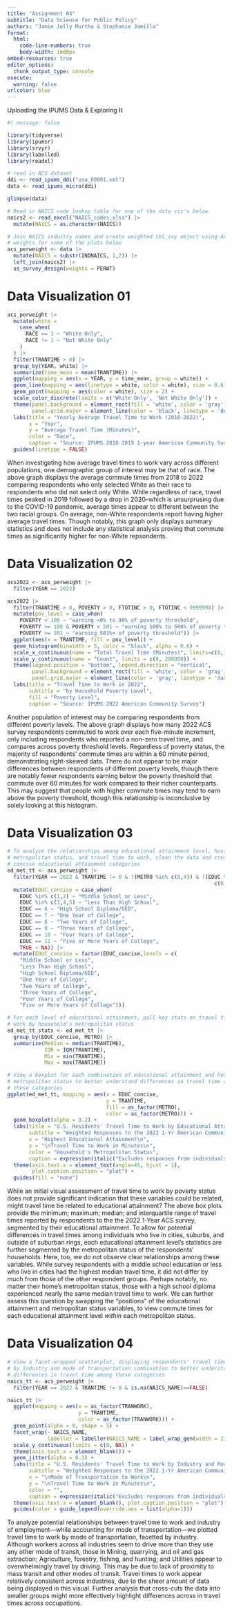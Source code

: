 ```yaml
---
title: "Assignment 04"
subtitle: "Data Science for Public Policy"
authors: "Jamie Jelly Murtha & Stephanie Jamilla"
format: 
  html:
    code-line-numbers: true
    body-width: 1600px
embed-resources: true
editor_options: 
  chunk_output_type: console
execute: 
  warning: false
urlcolor: blue
---
```


\vspace{0.1in}

Uploading the IPUMS Data & Exploring It

```r
#| message: false

library(tidyverse)
library(ipumsr)
library(srvyr)
library(labelled)
library(readxl)

# read in ACS dataset
ddi <- read_ipums_ddi("usa_00001.xml")
data <- read_ipums_micro(ddi)

glimpse(data)

# Read in NAICS code lookup table for one of the data viz's below
naics2 <- read_excel("NAICS_codes.xlsx") |>
  mutate(NAICS = as.character(NAICS))

# Join NAICS industry names and create weighted tbl_svy object using ACS person
# weights for some of the plots below
acs_perweight <- data |>
  mutate(NAICS = substr(INDNAICS, 1,2)) |>
  left_join(naics2) |>
  as_survey_design(weights = PERWT)

```

# Data Visualization 01

```r

acs_perweight |>
  mutate(white = 
    case_when(
      RACE == 1 ~ "White Only",
      RACE != 1 ~ "Not White Only"
    )
  ) |>
  filter(TRANTIME > 0) |>
  group_by(YEAR, white) |>
  summarize(time_mean = mean(TRANTIME)) |>
  ggplot(mapping = aes(x = YEAR, y = time_mean, group = white)) +
  geom_line(mapping = aes(linetype = white, color = white), size = 0.6) +
  geom_point(mapping = aes(color = white), size = 2) +
  scale_color_discrete(limits = c('White Only', 'Not White Only')) +
  theme(panel.background = element_rect(fill = 'white', color = 'gray'),
        panel.grid.major = element_line(color = 'black', linetype = 'dotted')) +
  labs(title = "Yearly Average Travel Time to Work (2018-2022)",
       x = "Year",
       y = "Average Travel Time (Minutes)",
       color = "Race",
       caption = "Source: IPUMS 2018-2019 1-year American Community Surveys") +
  guides(linetype = FALSE)

```

When investigating how average travel times to work vary across different populations, one demographic group of interest may be that of race. The above graph displays the average commute times from 2018 to 2022 comparing respondents who only selected White as their race to respondents who did not select only White. While regardless of race, travel times peaked in 2019 followed by a drop in 2020--which is unsurprusing due to the COVID-19 pandemic, average times appear to different between the two racial groups. On average, non-White respondents report having higher average travel times. Though notably, this graph only displays summary statistics and does not include any statistical analysis proving that commute times as significantly higher for non-White repsondents.

\vspace{0.1in}

# Data Visualization 02

```r

acs2022 <- acs_perweight |>
  filter(YEAR == 2022) 

acs2022 |>
  filter(TRANTIME > 0, POVERTY > 0, FTOTINC > 0, FTOTINC < 9999998) |>
  mutate(pov_level = case_when(
    POVERTY < 100 ~ "earning <0% to 99% of poverty threshold",
    POVERTY >= 100 & POVERTY < 501 ~ "earning 100% to 500% of poverty threshold",
    POVERTY >= 501 ~ "earning 501%+ of poverty threshold")) |>
  ggplot(aes(x = TRANTIME, fill = pov_level)) +
  geom_histogram(binwidth = 5, color = "black", alpha = 0.6) +
  scale_x_continuous(name = "Total Travel Time (Minutes)", limits=c(0,160), n.breaks = 7) +
  scale_y_continuous(name = "Count", limits = c(0, 200000)) +
  theme(legend.position = "bottom", legend.direction = "vertical",
        panel.background = element_rect(fill = 'white', color = 'gray'),
        panel.grid.major = element_line(color = 'gray', linetype = 'dashed')) +
  labs(title = "Travel Time to Work in 2022",
       subtitle = "by Household Poverty Level",
       fill = "Poverty Level", 
       caption = "Source: IPUMS 2022 American Community Survey")

```

Another population of interest may be comparing respondents from different poverty levels. The above graph displays how many 2022 ACS survey respondents commuted to work over each five-minute increment, only including respondents who reported a non-zero travel time, and compares across poverty threshold levels. Regardless of poverty status, the majority of respondents' commute times are within a 60 minute period, demonstrating right-skewed data. There do not appear to be major differences between respondents of different poverty levels, though there are notably fewer respondents earning below the poverty threshold that commute over 60 minutes for work compared to their richer counterparts. This may suggest that people with higher commute times may tend to earn above the poverty threshold, though this relationship is inconclusive by solely looking at this histogram.

\vspace{0.1in}

# Data Visualization 03

```r

# To analyze the relationships among educational attainment level, household
# metropolitan status, and travel time to work, clean the data and create
# concise educational attainment categories
ed_met_tt <- acs_perweight |>
  filter(YEAR == 2022 & TRANTIME != 0 & !(METRO %in% c(0,4)) & !(EDUC %in%
                                                                   c(0,99))) |>
  mutate(EDUC_concise = case_when(
    EDUC %in% c(1,2) ~ "Middle School or Less",
    EDUC %in% c(3,4,5) ~ "Less Than High School",
    EDUC == 6 ~ "High School Diploma/GED",
    EDUC == 7 ~ "One Year of College",
    EDUC == 8 ~ "Two Years of College",
    EDUC == 9 ~ "Three Years of College",
    EDUC == 10 ~ "Four Years of College",
    EDUC == 11 ~ "Five or More Years of College",
    TRUE ~ NA)) |>
  mutate(EDUC_concise = factor(EDUC_concise,levels = c(
    "Middle School or Less",
    "Less Than High School",
    "High School Diploma/GED",
    "One Year of College",
    "Two Years of College",
    "Three Years of College",
    "Four Years of College",
    "Five or More Years of College")))

```

```r

# For each level of educational attainment, pull key stats on travel time to
# work by household's metropolitan status
ed_met_tt_stats <- ed_met_tt |>
  group_by(EDUC_concise, METRO) |>
  summarize(Median = median(TRANTIME),
            IQR = IQR(TRANTIME),
            Min = min(TRANTIME),
            Max = max(TRANTIME))

```

```r

# View a boxplot for each combination of educational attainment and household
# metropolitan status to better understand differences in travel time among
# these categories
ggplot(ed_met_tt, mapping = aes(x = EDUC_concise,
                                y = TRANTIME,
                                fill = as_factor(METRO),
                                color = as_factor(METRO))) +
  geom_boxplot(alpha = 0.2) +
  labs(title = "U.S. Residents' Travel Time to Work by Educational Attainment\nand Household Metropolitan Status, Excluding Telework",
       subtitle = "Weighted Responses to the 2022 1-Yr American Community Survey",
       x = "Highest Educational Attainment\n",
       y = "\nTravel Time to Work in Minutes\n",
       color = "Household's Metropolitan Status",
       caption = expression(italic("Excludes responses from individuals who do not\nleave their homes to work; who do not work;\nand/or whose Metropolitan Status could not be\ndetermined.\n\nSource: IPUMS 2022 American Community Survey"))) +
  theme(axis.text.x = element_text(angle=45, hjust = 1),
        plot.caption.position = "plot") +
  guides(fill = "none")

```

While an initial visual assessment of travel time to work by poverty status does not provide significant indication that these variables could be related, might travel time be related to educational attainment? The above box plots provide the minimum; maximum; median; and interquartile range of travel times reported by respondents to the the 2022 1-Year ACS survey, segmented by their educational attainment. To allow for potential differences in travel times among individuals who live in cities, suburbs, and outside of suburban rings, each educational attainment level's statistics are further segmented by the metropolitan status of the respondents' households. Here, too, we do not observe clear relationships among these variables. While survey respondents with a middle school education or less who live in cities had the highest median travel time, it did not differ by much from those of the other respondent groups. Perhaps notably, no matter their home's metropolitan status, those with a high school diploma experienced nearly the same median travel time to work. We can further assess this question by swapping the "positions" of the educational attainment and metropolitan status variables, to view commute times for each educational attainment level <i>within</i> each metropolitan status.

\vspace{0.1in}

# Data Visualization 04

```r

# View a facet-wrapped scatterplot, displaying respondents' travel times to work
# by industry and mode of transportation combination to better understand
# differences in travel time among these categories
naics_tt <- acs_perweight |>
  filter(YEAR == 2022 & TRANTIME != 0 & is.na(NAICS_NAME)==FALSE)

naics_tt |>    
  ggplot(mapping = aes(x = as_factor(TRANWORK),
                       y = TRANTIME,
                       color = as_factor(TRANWORK))) +
  geom_point(alpha = 0, shape = 5) +
  facet_wrap(~ NAICS_NAME,
             labeller = labeller(NAICS_NAME = label_wrap_gen(width = 17))) +
  scale_y_continuous(limits = c(0, NA)) +
  theme(axis.text.x = element_blank()) +
  geom_jitter(alpha = 0.1) +
  labs(title = "U.S. Residents' Travel Time to Work by Industry and Mode of Transportation,\nExcluding Telework",
       subtitle = "Weighted Responses to the 2022 1-Yr American Community Survey",
       x = "\nMode of Transportation to Work\n",
       y = "\nTravel Time to Work in Minutes\n",
       color = "",
       caption = expression(italic("Excludes responses from individuals who do not\nleave their homes to work; who do not work;\nand/or whose industry or mode of transportation\ncould not be determined.\n\nSource: IPUMS 2022 American Community Survey"))) +
  theme(axis.text.x = element_blank(), plot.caption.position = "plot") +
  guides(color = guide_legend(override.aes = list(alpha=1)))

```

To analyze potential relationships between travel time to work and industry of employment—while accounting for mode of transportation—we plotted travel time to work by mode of transportation, facetted by industry. Although workers across all industries seem to drive more than they use any other mode of transit, those in Mining, quarrying, and oil and gas extraction; Agriculture, forestry, fishing, and hunting; and Utilities appear to overwhelmingly travel by driving. This may be due to lack of proximity to mass transit and other modes of transit. Travel times to work appear relatively consistent across industries, due to the sheer amount of data being displayed in this visual. Further analysis that cross-cuts the data into smaller groups might more effectively highlight differences across in travel times across occupations.

